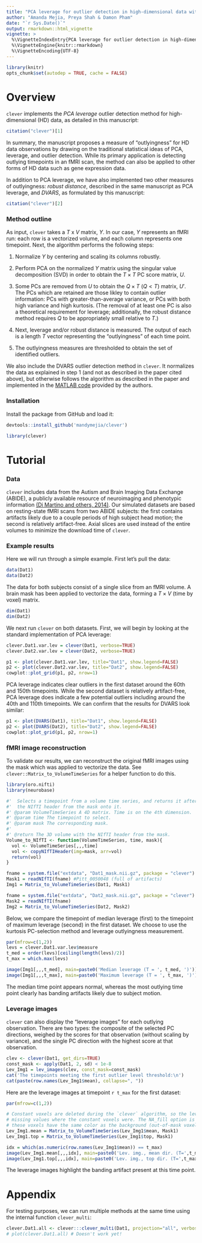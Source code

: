 ```yaml
---
title: "PCA leverage for outlier detection in high-dimensional data with `clever`"
author: "Amanda Mejia, Preya Shah & Damon Pham"
date: "`r Sys.Date()`"
output: rmarkdown::html_vignette
vignette: >
  %\VignetteIndexEntry{PCA leverage for outlier detection in high-dimensional data with `clever`}
  %\VignetteEngine{knitr::rmarkdown}
  %\VignetteEncoding{UTF-8}
---
```


```r
library(knitr)
opts_chunk$set(autodep = TRUE, cache = FALSE)
```

# Overview
`clever` implements the _PCA leverage_ outlier detection method for high-dimensional (HD) data, as detailed in this manuscript:

```r
citation("clever")[1]
```

In summary, the manuscript proposes a measure of "outlyingness" for HD data observations by drawing on the traditional statistical ideas of PCA, leverage, and outlier detection. While its primary application is detecting outlying timepoints in an fMRI scan, the method can also be applied to other forms of HD data such as gene expression data.

In addition to PCA leverage, we have also implemented two other measures of outlyingness: _robust distance_, described in the same manuscript as PCA leverage, and _DVARS_, as formulated by this manuscript:

```r
citation("clever")[2]
```

### Method outline

As input, `clever` takes a $T$ x $V$ matrix, $Y$. In our case, $Y$ represents an fMRI run: each row is a vectorized volume, and each column represents one timepoint. Next, the algorithm performs the following steps: 

1. Normalize $Y$ by centering and scaling its columns robustly.

2. Perform PCA on the normalized $Y$ matrix using the singular value decomposition (SVD) in order to obtain the $T \times T$ PC score matrix, $U$.

3. Some PCs are removed from $U$ to obtain the $Q \times T$ ($Q < T$) matrix, $U'$. The PCs which are retained are those likley to contain outlier information: PCs with greater-than-average variance, or PCs with both high variance and high kurtosis. (The removal of at least one PC is also a theoretical requirement for leverage; additionally, the robust distance method requires $Q$ to be appropriately small relative to $T$.)

4. Next, leverage and/or robust distance is measured. The output of each is a length $T$ vector representing the "outlyingness" of each time point.  

5. The outlyingness measures are thresholded to obtain the set of identified outliers. 

We also include the DVARS outlier detection method in `clever`. It normalizes the data as explained in step 1 (and not as described in the paper cited above), but otherwise follows the algorithm as described in the paper and implemented in the [MATLAB code](https://github.com/asoroosh/DVARS) provided by the authors.

### Installation

Install the package from GitHub and load it:

```r
devtools::install_github('mandymejia/clever')
```

```r
library(clever)
```

# Tutorial

### Data

`clever` includes data from the Autism and Brain Imaging Data Exchange (ABIDE), a publicly available resource of neuroimaging and phenotypic information [(Di Martino and others, 2014)](https://doi.org/10.1038/mp.2013.78). Our simulated datasets are based on resting-state fMRI scans from two ABIDE subjects: the first contains artifacts likely due to a couple periods of high subject head motion; the second is relatively artifact-free. Axial slices are used instead of the entire volumes to minimize the download time of `clever`.
 
### Example results

Here we will run through a simple example. First let's pull the data:

```r
data(Dat1)
data(Dat2)
```

The data for both subjects consist of a single slice from an fMRI volume. A brain mask has been applied to vectorize the data, forming a $T \times V$ (time by voxel) matrix.

```r
dim(Dat1)
dim(Dat2)
```

We next run `clever` on both datasets. First, we will begin by looking at the standard implementation of PCA leverage:

```r
clever.Dat1.var.lev = clever(Dat1, verbose=TRUE)
clever.Dat2.var.lev = clever(Dat2, verbose=TRUE)
```

```r
p1 <- plot(clever.Dat1.var.lev, title="Dat1", show.legend=FALSE)
p2 <- plot(clever.Dat2.var.lev, title="Dat2", show.legend=FALSE)
cowplot::plot_grid(p1, p2, nrow=1)
```

PCA leverage indicates clear outliers in the first dataset around the 60th and 150th timepoints. While the second dataset is relatively artifact-free, PCA leverage does indicate a few potential outliers including around the 40th and 110th timepoints. We can confirm that the results for DVARS look similar:

```r
p1 <- plot(DVARS(Dat1), title="Dat1", show.legend=FALSE)
p2 <- plot(DVARS(Dat2), title="Dat2", show.legend=FALSE)
cowplot::plot_grid(p1, p2, nrow=1)
```

### fMRI image reconstruction

To validate our results, we can reconstruct the original fMRI images using the mask which was applied to vectorize the data. See `clever::Matrix_to_VolumeTimeSeries` for a helper function to do this.

```r
library(oro.nifti)
library(neurobase)

#'  Selects a timepoint from a volume time series, and returns it after adding
#'  the NIfTI header from the mask onto it.
#' @param VolumeTimeSeries A 4D matrix. Time is on the 4th dimension.
#' @param time The timepoint to select.
#' @param mask The corresponding mask.
#'
#' @return The 3D volume with the NIfTI header from the mask.
Volume_to_NIfTI <- function(VolumeTimeSeries, time, mask){
  vol <- VolumeTimeSeries[,,,time]
  vol <- copyNIfTIHeader(img=mask, arr=vol)
  return(vol)
}
```

```r
fname = system.file("extdata", "Dat1_mask.nii.gz", package = "clever")
Mask1 = readNIfTI(fname) #Pitt_0050048 (full of artifacts)
Img1 = Matrix_to_VolumeTimeSeries(Dat1, Mask1)

fname = system.file("extdata", "Dat2_mask.nii.gz", package = "clever")
Mask2 = readNIfTI(fname)
Img2 = Matrix_to_VolumeTimeSeries(Dat2, Mask2)
```

Below, we compare the timepoint of median leverage (first) to the timepoint of maximum leverage (second) in the first dataset. We choose to use the kurtosis PC-selection method and leverage outlyingness measurement.

```r
par(mfrow=c(1,2))
levs = clever.Dat1.var.lev$measure
t_med = order(levs)[ceiling(length(levs)/2)]
t_max = which.max(levs)

image(Img1[,,,t_med], main=paste0('Median leverage (T = ', t_med, ')'))
image(Img1[,,,t_max], main=paste0('Maximum leverage (T = ', t_max, ')'))
```

The median time point appears normal, whereas the most outlying time point clearly has banding artifacts likely due to subject motion.

### Leverage images

`clever` can also display the "leverage images" for each outlying observation. There are two types: the composite of the selected PC directions, weighed by the scores for that observation (without scaling by variance), and the single PC direction with the highest score at that observation.

```r
clev <- clever(Dat1, get_dirs=TRUE)
const_mask <- apply(Dat1, 2, sd) < 1e-8
Lev_Img1 = lev_images(clev, const_mask=const_mask)
cat('The timepoints meeting the first outlier level threshold:\n')
cat(paste(row.names(Lev_Img1$mean), collapse=", "))
```

Here are the leverage images at timepoint `r t_max` for the first dataset:

```r
par(mfrow=c(1,2))

# Constant voxels are deleted during the `clever` algorithm, so the leverage images will have
# missing values where the constant voxels were. The NA_fill option is used here to make
# these voxels have the same color as the background (out-of-mask voxels).
Lev_Img1.mean = Matrix_to_VolumeTimeSeries(Lev_Img1$mean, Mask1)
Lev_Img1.top = Matrix_to_VolumeTimeSeries(Lev_Img1$top, Mask1)

idx = which(as.numeric(row.names(Lev_Img1$mean)) == t_max)
image(Lev_Img1.mean[,,,idx], main=paste0('Lev. img., mean dir. (T=',t_max,')'))
image(Lev_Img1.top[,,,idx], main=paste0('Lev. img., top dir. (T=',t_max,')'))
```

The leverage images highlight the banding artifact present at this time point.

# Appendix

For testing purposes, we can run multiple methods at the same time using the internal function `clever_multi`:

```r
clever.Dat1.all <- clever:::clever_multi(Dat1, projection="all", verbose=TRUE)
# plot(clever.Dat1.all) # Doesn't work yet!
```